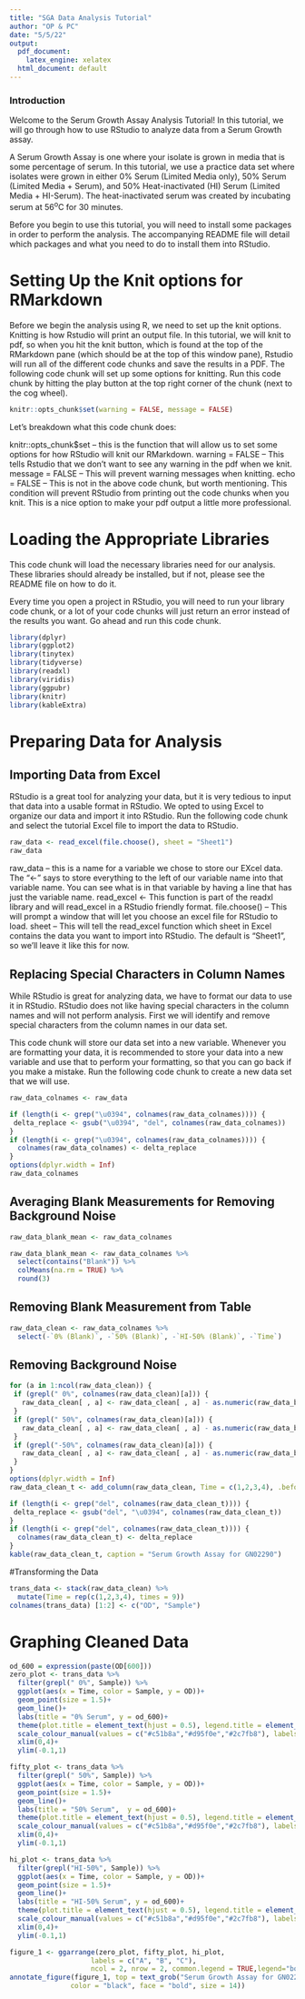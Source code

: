 ```yaml
---
title: "SGA Data Analysis Tutorial"
author: "OP & PC"
date: "5/5/22"
output:
  pdf_document: 
    latex_engine: xelatex
  html_document: default
---
```



### Introduction

Welcome to the Serum Growth Assay Analysis Tutorial! In this tutorial, we will go through how to use RStudio to analyze data from a Serum Growth assay.

A Serum Growth Assay is one where your isolate is grown in media that is some percentage of serum. In this tutorial, we use a practice data set where isolates were grown in either 0% Serum (Limited Media only), 50% Serum (Limited Media + Serum), and 50% Heat-inactivated (HI) Serum (Limited Media + HI-Serum). The heat-inactivated serum was created by incubating serum at 56^o^C for 30 minutes.

Before you begin to use this tutorial, you will need to install some packages in order to perform the analysis. The accompanying README file will detail which packages and what you need to do to install them into RStudio.

# Setting Up the Knit options for RMarkdown

Before we begin the analysis using R, we need to set up the knit options. Knitting is how Rstudio will print an output file. In this tutorial, we will knit to pdf, so when you hit the knit button, which is found at the top of the RMarkdown pane (which should be at the top of this window pane), Rstudio will run all of the different code chunks and save the results in a PDF. The following code chunk will set up some options for knitting. Run this code chunk by hitting the play button at the top right corner of the chunk (next to the cog wheel).

```r
knitr::opts_chunk$set(warning = FALSE, message = FALSE)
```

Let's breakdown what this code chunk does:

knitr::opts_chunk$set -- this is the function that will allow us to set some options for how RStudio will knit our RMarkdown.
warning = FALSE -- This tells Rstudio that we don't want to see any warning in the pdf when we knit.
message = FALSE -- This will prevent warning messages when knitting.
echo = FALSE -- This is not in the above code chunk, but worth mentioning. This condition will prevent RStudio from printing out the code chunks when you knit. This is a nice option to make your pdf output a little more professional.

# Loading the Appropriate Libraries
This code chunk will load the necessary libraries need for our analysis. These libraries should already be installed, but if not, please see the README file on how to do it.

Every time you open a project in RStudio, you will need to run your library code chunk, or a lot of your code chunks will just return an error instead of the results you want. Go ahead and run this code chunk.
```r
library(dplyr)
library(ggplot2)
library(tinytex)
library(tidyverse)
library(readxl)
library(viridis)
library(ggpubr)
library(knitr)
library(kableExtra)
```

# Preparing Data for Analysis

## Importing Data from Excel

RStudio is a great tool for analyzing your data, but it is very tedious to input that data into a usable format in RStudio. We opted to using Excel to organize our data and import it into RStudio. Run the following code chunk and select the tutorial Excel file to import the data to RStudio.

```r
raw_data <- read_excel(file.choose(), sheet = "Sheet1")
raw_data
```

raw_data -- this is a name for a variable we chose to store our EXcel data. The "<-" says to store everything to the left of our variable name into that variable name. You can see what is in that variable by having a line that has just the variable name.
read_excel <- This function is part of the readxl library and will read_excel in a RStudio friendly format.
    file.choose() -- This will prompt a window that will let you choose an excel file for RStudio to load.
    sheet -- This will tell the read_excel function which sheet in Excel contains the data you want to import into RStudio. The default is "Sheet1", so we'll     leave it like this for now.

## Replacing Special Characters in Column Names

While RStudio is great for analyzing data, we have to format our data to use it in RStudio. RStudio does not like having special characters in the column names and will not perform analysis. First we will identify and remove special characters from the column names in our data set.

This code chunk will store our data set into a new variable. Whenever you are formatting your data, it is recommended to store your data into a new variable and use that to perform your formatting, so that you can go back if you make a mistake. Run the following code chunk to create a new data set that we will use.

```r
raw_data_colnames <- raw_data
```



```r
if (length(i <- grep("\u0394", colnames(raw_data_colnames)))) {
 delta_replace <- gsub("\u0394", "del", colnames(raw_data_colnames))
}
if (length(i <- grep("\u0394", colnames(raw_data_colnames)))) {
  colnames(raw_data_colnames) <- delta_replace
}
options(dplyr.width = Inf)
raw_data_colnames
```

## Averaging Blank Measurements for Removing Background Noise

```r
raw_data_blank_mean <- raw_data_colnames
```

```r
raw_data_blank_mean <- raw_data_colnames %>%
  select(contains("Blank")) %>%
  colMeans(na.rm = TRUE) %>%
  round(3)
```

## Removing Blank Measurement from Table

```r
raw_data_clean <- raw_data_colnames %>%
  select(-`0% (Blank)`, -`50% (Blank)`, -`HI-50% (Blank)`, -`Time`)
```

## Removing Background Noise

```r
for (a in 1:ncol(raw_data_clean)) {
 if (grepl(" 0%", colnames(raw_data_clean)[a])) {
   raw_data_clean[ , a] <- raw_data_clean[ , a] - as.numeric(raw_data_blank_mean[1])
 }
 if (grepl(" 50%", colnames(raw_data_clean)[a])) {
   raw_data_clean[ , a] <- raw_data_clean[ , a] - as.numeric(raw_data_blank_mean[2])
 }
 if (grepl("-50%", colnames(raw_data_clean)[a])) {
   raw_data_clean[ , a] <- raw_data_clean[ , a] - as.numeric(raw_data_blank_mean[3])
 }
}
options(dplyr.width = Inf)
raw_data_clean_t <- add_column(raw_data_clean, Time = c(1,2,3,4), .before = 1)

if (length(i <- grep("del", colnames(raw_data_clean_t)))) {
 delta_replace <- gsub("del", "\u0394", colnames(raw_data_clean_t))
}
if (length(i <- grep("del", colnames(raw_data_clean_t)))) {
  colnames(raw_data_clean_t) <- delta_replace
}
kable(raw_data_clean_t, caption = "Serum Growth Assay for GN02290")
```

#Transforming the Data

```r
trans_data <- stack(raw_data_clean) %>%
  mutate(Time = rep(c(1,2,3,4), times = 9))
colnames(trans_data) [1:2] <- c("OD", "Sample")
```


# Graphing Cleaned Data

```r
od_600 = expression(paste(OD[600]))
zero_plot <- trans_data %>%
  filter(grepl(" 0%", Sample)) %>%
  ggplot(aes(x = Time, color = Sample, y = OD))+
  geom_point(size = 1.5)+
  geom_line()+
  labs(title = "0% Serum", y = od_600)+
  theme(plot.title = element_text(hjust = 0.5), legend.title = element_blank())+
  scale_colour_manual(values = c("#c51b8a","#d95f0e","#2c7fb8"), labels = c("WT", "-1\u0394", "-2\u0394"))+
  xlim(0,4)+
  ylim(-0.1,1)

fifty_plot <- trans_data %>%
  filter(grepl(" 50%", Sample)) %>%
  ggplot(aes(x = Time, color = Sample, y = OD))+
  geom_point(size = 1.5)+
  geom_line()+
  labs(title = "50% Serum",  y = od_600)+
  theme(plot.title = element_text(hjust = 0.5), legend.title = element_blank())+
  scale_colour_manual(values = c("#c51b8a","#d95f0e","#2c7fb8"), labels = c("WT", "-1\u0394", "-2\u0394"))+
  xlim(0,4)+
  ylim(-0.1,1)

hi_plot <- trans_data %>%
  filter(grepl("HI-50%", Sample)) %>%
  ggplot(aes(x = Time, color = Sample, y = OD))+
  geom_point(size = 1.5)+
  geom_line()+
  labs(title = "HI-50% Serum", y = od_600)+
  theme(plot.title = element_text(hjust = 0.5), legend.title = element_blank())+
  scale_colour_manual(values = c("#c51b8a","#d95f0e","#2c7fb8"), labels = c("WT", "-1\u0394", "-2\u0394"))+
  xlim(0,4)+
  ylim(-0.1,1)

figure_1 <- ggarrange(zero_plot, fifty_plot, hi_plot,
                    labels = c("A", "B", "C"),
                    ncol = 2, nrow = 2, common.legend = TRUE,legend="bottom")
annotate_figure(figure_1, top = text_grob("Serum Growth Assay for GN02290", 
               color = "black", face = "bold", size = 14))
```
